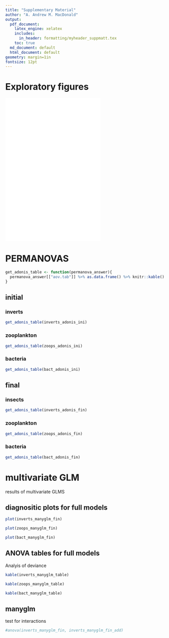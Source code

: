 ```yaml
---
title: "Supplementary Material"
author: "A. Andrew M. MacDonald"
output:
  pdf_document:
    latex_engine: xelatex
    includes:
      in_header: formatting/myheader_suppmatt.tex
    toc: true
  md_document: default
  html_document: default
geometry: margin=1in
fontsize: 12pt
---
```



# Exploratory figures

![](../figures/inverts.pdf)
![](../figures/zoop.pdf)
![](../figures/bact.pdf)


# PERMANOVAS

```r
get_adonis_table <- function(permanova_answer){
  permanova_answer[["aov.tab"]] %>% as.data.frame() %>% knitr::kable()
}
```


## initial

### inverts
```r
get_adonis_table(inverts_adonis_ini)
```

### zooplankton
```r
get_adonis_table(zoops_adonis_ini)
```

### bacteria
```r
get_adonis_table(bact_adonis_ini)
```

## final
### insects
```r
get_adonis_table(inverts_adonis_fin)
```

### zooplankton
```r
get_adonis_table(zoops_adonis_fin)
```

### bacteria
```r
get_adonis_table(bact_adonis_fin)
```



# multivariate GLM

results of multivariate GLMS

## diagnositic plots for full models
```r
plot(inverts_manyglm_fin)
```


```r
plot(zoops_manyglm_fin)
```

```r

plot(bact_manyglm_fin)
```

## ANOVA tables for full models
Analyis of deviance 

```r
kable(inverts_manyglm_table)
```

```r
kable(zoops_manyglm_table)
```

```r
kable(bact_manyglm_table)
```

## manyglm


test for interactions
```r
#anova(inverts_manyglm_fin, inverts_manyglm_fin_add)

```
